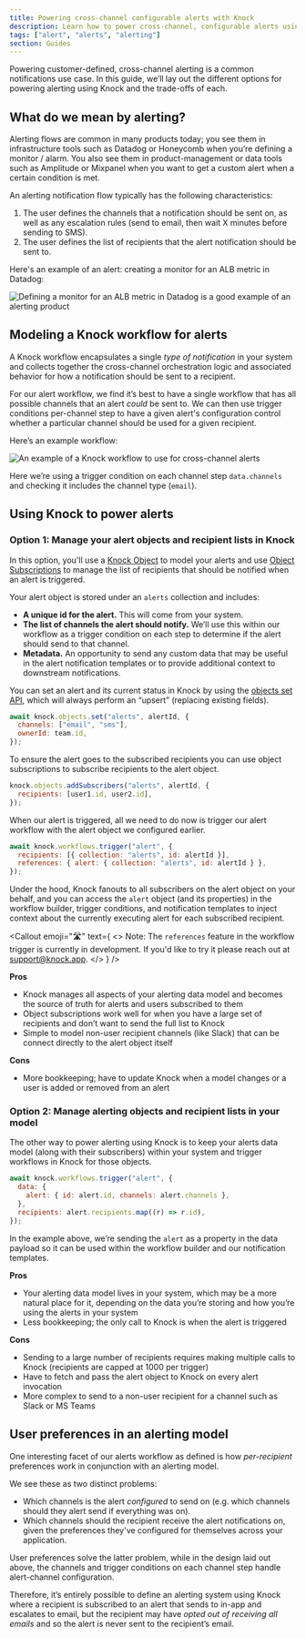 ```yaml
---
title: Powering cross-channel configurable alerts with Knock
description: Learn how to power cross-channel, configurable alerts using Knock.
tags: ["alert", "alerts", "alerting"]
section: Guides
---
```


Powering customer-defined, cross-channel alerting is a common notifications use case. In this guide, we’ll lay out the different options for powering alerting using Knock and the trade-offs of each.

## What do we mean by alerting?

Alerting flows are common in many products today; you see them in infrastructure tools such as Datadog or Honeycomb when you’re defining a monitor / alarm. You also see them in product-management or data tools such as Amplitude or Mixpanel when you want to get a custom alert when a certain condition is met.

An alerting notification flow typically has the following characteristics:

1. The user defines the channels that a notification should be sent on, as well as any escalation rules (send to email, then wait X minutes before sending to SMS).
2. The user defines the list of recipients that the alert notification should be sent to.

Here's an example of an alert: creating a monitor for an ALB metric in Datadog:

![Defining a monitor for an ALB metric in Datadog is a good example of an alerting product](/images/guides/datadog-alerts-example.png)

## Modeling a Knock workflow for alerts

A Knock workflow encapsulates a single _type of notification_ in your system and collects together the cross-channel orchestration logic and associated behavior for how a notification should be sent to a recipient.

For our alert workflow, we find it’s best to have a single workflow that has all possible channels that an alert _could_ be sent to. We can then use trigger conditions per-channel step to have a given alert's configuration control whether a particular channel should be used for a given recipient.

Here’s an example workflow:

![An example of a Knock workflow to use for cross-channel alerts](/images/guides/knock-alerting-workflow.png)

Here we’re using a trigger condition on each channel step `data.channels` and checking it includes the channel type (`email`).

## Using Knock to power alerts

### Option 1: Manage your alert objects and recipient lists in Knock

In this option, you'll use a [Knock Object](/send-and-manage-data/objects) to model your alerts and use [Object Subscriptions](/send-and-manage-data/subscriptions) to manage the list of recipients that should be notified when an alert is triggered.

Your alert object is stored under an `alerts` collection and includes:

- **A unique id for the alert.** This will come from your system.
- **The list of channels the alert should notify.** We’ll use this within our workflow as a trigger condition on each step to determine if the alert should send to that channel.
- **Metadata.** An opportunity to send any custom data that may be useful in the alert notification templates or to provide additional context to downstream notifications.

You can set an alert and its current status in Knock by using the [objects set API](/reference#set-object), which will always perform an “upsert” (replacing existing fields).

```javascript title="Set your alert object"
await knock.objects.set("alerts", alertId, {
  channels: ["email", "sms"],
  ownerId: team.id,
});
```

To ensure the alert goes to the subscribed recipients you can use object subscriptions to subscribe recipients to the alert object.

```javascript title="Add subscribers to your alert"
knock.objects.addSubscribers("alerts", alertId, {
  recipients: [user1.id, user2.id],
});
```

When our alert is triggered, all we need to do now is trigger our alert workflow with the alert object we configured earlier.

```javascript title="Trigger workflow with alert recipient"
await knock.workflows.trigger("alert", {
  recipients: [{ collection: "alerts", id: alertId }],
  references: { alert: { collection: "alerts", id: alertId } },
});
```

Under the hood, Knock fanouts to all subscribers on the alert object on your behalf, and you can access the `alert` object (and its properties) in the workflow builder, trigger conditions, and notification templates to inject context about the currently executing alert for each subscribed recipient.

<Callout
  emoji="🛣"
  text={
    <>
      <span className="font-bold">Note:</span> The `references` feature in the
      workflow trigger is currently in development. If you'd like to try it
      please reach out at support@knock.app.
    </>
  }
/>

**Pros**

- Knock manages all aspects of your alerting data model and becomes the source of truth for alerts and users subscribed to them
- Object subscriptions work well for when you have a large set of recipients and don’t want to send the full list to Knock
- Simple to model non-user recipient channels (like Slack) that can be connect directly to the alert object itself

**Cons**

- More bookkeeping; have to update Knock when a model changes or a user is added or removed from an alert

### Option 2: Manage alerting objects and recipient lists in your model

The other way to power alerting using Knock is to keep your alerts data model (along with their subscribers) within your system and trigger workflows in Knock for those objects.

```javascript title="Trigger an alert without using Knock objects"
await knock.workflows.trigger("alert", {
  data: {
    alert: { id: alert.id, channels: alert.channels },
  },
  recipients: alert.recipients.map((r) => r.id),
});
```

In the example above, we’re sending the `alert` as a property in the data payload so it can be used within the workflow builder and our notification templates.

**Pros**

- Your alerting data model lives in your system, which may be a more natural place for it, depending on the data you’re storing and how you’re using the alerts in your system
- Less bookkeeping; the only call to Knock is when the alert is triggered

**Cons**

- Sending to a large number of recipients requires making multiple calls to Knock (recipients are capped at 1000 per trigger)
- Have to fetch and pass the alert object to Knock on every alert invocation
- More complex to send to a non-user recipient for a channel such as Slack or MS Teams

## User preferences in an alerting model

One interesting facet of our alerts workflow as defined is how _per-recipient_ preferences work in conjunction with an alerting model.

We see these as two distinct problems:

- Which channels is the alert _configured_ to send on (e.g. which channels should they alert send if everything was on).
- Which channels should the recipient receive the alert notifications on, given the preferences they've configured for themselves across your application.

User preferences solve the latter problem, while in the design laid out above, the channels and trigger conditions on each channel step handle alert-channel configuration.

Therefore, it’s entirely possible to define an alerting system using Knock where a recipient is subscribed to an alert that sends to in-app and escalates to email, but the recipient may have _opted out of receiving all emails_ and so the alert is never sent to the recipient’s email.
